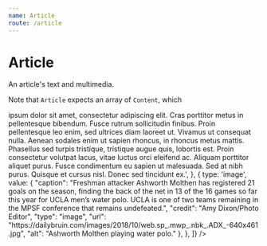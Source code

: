 ```yaml
---
name: Article
route: /article
---
```



# Article

An article's text and multimedia.

Note that `Article` expects an array of `Content`, which

<Props of={Article} />

<Playground>
  <Article
    dropcap={true}
    content={[
      {
        type: 'text',
        value:
          'Lorem <a href="https://dailybruin.com">ipsum</a> dolor sit amet, consectetur adipiscing elit. Cras porttitor metus in pellentesque bibendum. Fusce rutrum sollicitudin finibus. Proin pellentesque leo enim, sed ultrices diam laoreet ut. Vivamus ut consequat nulla. Aenean sodales enim ut sapien rhoncus, in rhoncus metus mattis. Phasellus sed turpis tristique, tristique augue quis, lobortis est. Proin consectetur volutpat lacus, vitae luctus orci eleifend ac. Aliquam porttitor aliquet purus. Fusce condimentum eu sapien ut malesuada. Sed at nibh purus. Quisque et cursus nisl. Donec sed tincidunt ex.',
      },
      {
        type: 'image',
        value: {
      "caption": "Freshman attacker Ashworth Molthen has registered 21 goals on the season, finding the back of the net in 13 of the 16 games so far this year for UCLA men’s water polo. UCLA is one of two teams remaining in the MPSF conference that remains undefeated.", "credit": "Amy Dixon/Photo Editor", "type": "image", "url": "https://dailybruin.com/images/2018/10/web.sp_.mwp_.nbk_.ADX_-640x461.jpg",
      "alt": "Ashworth Molthen playing water polo."
      },
      },
    ]}
  />
</Playground>
